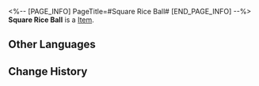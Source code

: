 <%-- [PAGE_INFO]
PageTitle=#Square Rice Ball#
[END_PAGE_INFO] --%>
{{Item Infobox
|title       = Square Rice Ball
|id          = 140376
|image       = Item Square Rice Ball.png
|type        = 
|invCategory = Missions
|rarity      = 3
|effect      = 
|description = A square-shaped rice "ball" taken out of a lunchbox. Different foods are mixed together within. It might taste good?
}}
'''Square Rice Ball''' is a [[Item]].

==Other Languages==
{{Other Languages
|en   = Square Rice Ball
|zhs  = 方形饭团
|zht  = 方形飯團
|ja   = 正方形おにぎり
|ko   = 네모난 주먹밥
|es   = "Bola" de arroz cuadrada
|fr   = Boule de riz carrée
|ru   = Квадратный онигири
|th   = ข้าวปั้นทรงสี่เหลี่ยม
|vi   = Cơm Nắm Hình Vuông
|de   = Quadratisches Reisbällchen
|id   = Onigiri Bentuk Kotak
|pt   = ''Onigiri'' Quadrado
}}

==Change History==
{{Change History|2.0}}